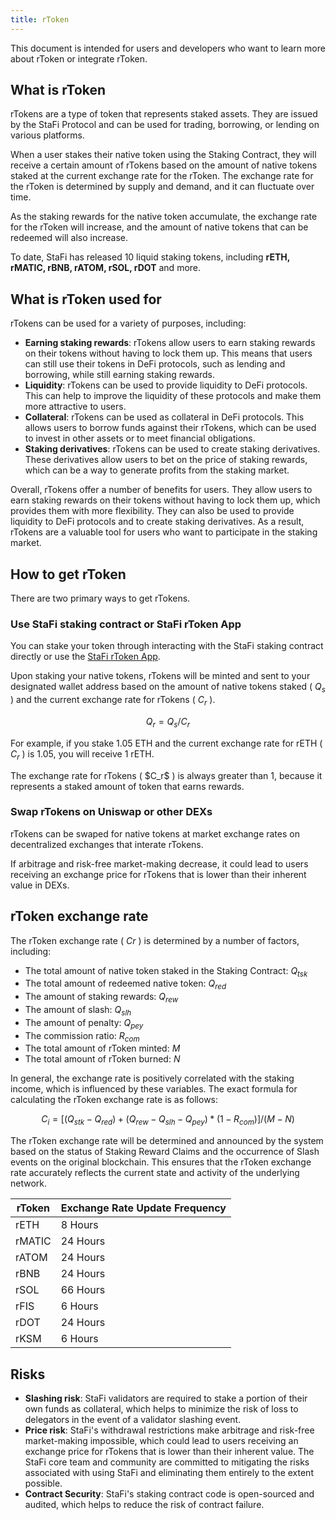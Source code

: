 ```yaml
---
title: rToken
---
```


This document is intended for users and developers who want to learn more about rToken or integrate rToken.

## What is rToken

rTokens are a type of token that represents staked assets. They are issued by the StaFi Protocol and can be used for trading, borrowing, or lending on various platforms.

When a user stakes their native token using the Staking Contract, they will receive a certain amount of rTokens based on the amount of native tokens staked at the current exchange rate for the rToken. The exchange rate for the rToken is determined by supply and demand, and it can fluctuate over time.

As the staking rewards for the native token accumulate, the exchange rate for the rToken will increase, and the amount of native tokens that can be redeemed will also increase.

To date, StaFi has released 10 liquid staking tokens, including **rETH, rMATIC, rBNB, rATOM, rSOL, rDOT** and more.

## What is rToken used for

rTokens can be used for a variety of purposes, including:
- **Earning staking rewards**: rTokens allow users to earn staking rewards on their tokens without having to lock them up. This means that users can still use their tokens in DeFi protocols, such as lending and borrowing, while still earning staking rewards.
- **Liquidity**: rTokens can be used to provide liquidity to DeFi protocols. This can help to improve the liquidity of these protocols and make them more attractive to users.
- **Collateral**: rTokens can be used as collateral in DeFi protocols. This allows users to borrow funds against their rTokens, which can be used to invest in other assets or to meet financial obligations.
- **Staking derivatives**: rTokens can be used to create staking derivatives. These derivatives allow users to bet on the price of staking rewards, which can be a way to generate profits from the staking market.

Overall, rTokens offer a number of benefits for users. They allow users to earn staking rewards on their tokens without having to lock them up, which provides them with more flexibility. They can also be used to provide liquidity to DeFi protocols and to create staking derivatives. As a result, rTokens are a valuable tool for users who want to participate in the staking market.

## How to get rToken 

There are two primary ways to get rTokens.

### Use StaFi staking contract or StaFi rToken App

You can stake your token through interacting with the StaFi staking contract directly or use the [StaFi rToken App](https://app.stafi.io).

Upon staking your native tokens, rTokens will be minted and sent to your designated wallet address based on the amount of native tokens staked ( $Q_s$ ) and the current exchange rate for rTokens ( $C_r$ ).

```math
Q_r=Q_s/C_r
```

For example, if you stake 1.05 ETH and the current exchange rate for rETH ( $C_r$ ) is 1.05, you will receive 1 rETH.


<Callout type="info">
The exchange rate for rTokens ( $C_r$ ) is always greater than 1, because it represents a staked amount of token that earns rewards.
</Callout>

### Swap rTokens on Uniswap or other DEXs

rTokens can be swaped for native tokens at market exchange rates on decentralized exchanges that interate rTokens.

<Callout type="info">
If arbitrage and risk-free market-making decrease, it could lead to users receiving an exchange price for rTokens that is lower than their inherent value in DEXs.
</Callout>

## rToken exchange rate
The rToken exchange rate ( $Cr$ ) is determined by a number of factors, including:
- The total amount of native token staked in the Staking Contract: $Q_{tsk}$
- The total amount of redeemed native token: $Q_{red}$
- The amount of staking rewards: $Q_{rew}$
- The amount of slash: $Q_{slh}$
- The amount of penalty: $Q_{pey}$
- The commission ratio: $R_{com}$
- The total amount of rToken minted: $M$
- The total amount of rToken burned: $N$

In general, the exchange rate is positively correlated with the staking income, which is influenced by these variables. The exact formula for calculating the rToken exchange rate is as follows:

```math 
C_{i}={[\left(Q_{stk}-Q_{red}\right)+\left(Q_{rew}-Q_{slh}-Q_{pey}\right) *\left(1-R_{com}\right)]}/{(M-N)}
```

The rToken exchange rate will be determined and announced by the system based on the status of Staking Reward Claims and the occurrence of Slash events on the original blockchain. This ensures that the rToken exchange rate accurately reflects the current state and activity of the underlying network.

| rToken | Exchange Rate Update Frequency |
| --- | --- |
| rETH | 8 Hours |
| rMATIC | 24 Hours |
| rATOM | 24 Hours |
| rBNB | 24 Hours |
| rSOL | 66 Hours |
| rFIS | 6 Hours |
| rDOT | 24 Hours |
| rKSM | 6 Hours |

## Risks

- **Slashing risk**: StaFi validators are required to stake a portion of their own funds as collateral, which helps to minimize the risk of loss to delegators in the event of a validator slashing event.
- **Price risk**: StaFi's withdrawal restrictions make arbitrage and risk-free market-making impossible, which could lead to users receiving an exchange price for rTokens that is lower than their inherent value. The StaFi core team and community are committed to mitigating the risks associated with using StaFi and eliminating them entirely to the extent possible.
- **Contract Security**: StaFi's staking contract code is open-sourced and audited, which helps to reduce the risk of contract failure.